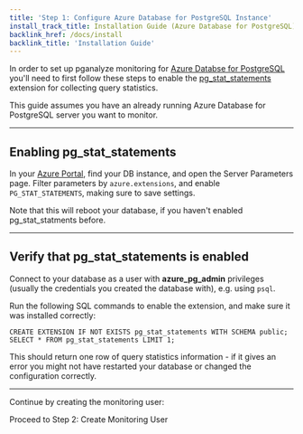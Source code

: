 ```yaml
---
title: 'Step 1: Configure Azure Database for PostgreSQL Instance'
install_track_title: Installation Guide (Azure Database for PostgreSQL)
backlink_href: /docs/install
backlink_title: 'Installation Guide'
---
```





In order to set up pganalyze monitoring for [Azure Databse for PostgreSQL](https://azure.microsoft.com/en-us/products/postgresql/) you'll need
to first follow these steps to enable the [pg\_stat\_statements](http://www.postgresql.org/docs/current/static/pgstatstatements.html)
extension for collecting query statistics.

This guide assumes you have an already running Azure Database for PostgreSQL server you want to monitor.

---

## Enabling pg\_stat\_statements

In your [Azure Portal](https://portal.azure.com/), find your DB instance, and open the Server Parameters
page. Filter parameters by `azure.extensions`, and enable `PG_STAT_STATEMENTS`, making sure to save settings.

<ImgAzureServerParams />

Note that this will reboot your database, if you haven't enabled pg\_stat\_statments before.

---

## Verify that pg\_stat\_statements is enabled

Connect to your database as a user with **azure_pg_admin** privileges (usually the credentials you created the database with), e.g. using `psql`.

Run the following SQL commands to enable the extension, and make sure it was installed correctly:

```
CREATE EXTENSION IF NOT EXISTS pg_stat_statements WITH SCHEMA public;
SELECT * FROM pg_stat_statements LIMIT 1;
```

This should return one row of query statistics information - if it gives an error you might not have restarted your database or changed the configuration correctly.

---

Continue by creating the monitoring user:

<Link className="btn btn-success" to="02_create_monitoring_user">
  Proceed to Step 2: Create Monitoring User
</Link>
<br />
<br />
<div><SignupCTA event-label="Docs"></SignupCTA></div>
